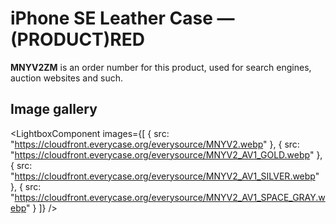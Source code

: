 
# iPhone SE Leather Case — (PRODUCT)RED

<Callout type='info' emoji='👉🏻'>**MNYV2ZM** is an order number for this product, used for search engines, auction websites and such.</Callout>

## Image gallery

<LightboxComponent
    images={[
      {
        src: "https://cloudfront.everycase.org/everysource/MNYV2.webp"
      },
      {
        src: "https://cloudfront.everycase.org/everysource/MNYV2_AV1_GOLD.webp"
      },
      {
        src: "https://cloudfront.everycase.org/everysource/MNYV2_AV1_SILVER.webp"
      },
      {
        src: "https://cloudfront.everycase.org/everysource/MNYV2_AV1_SPACE_GRAY.webp"
      }
    ]}
  />
